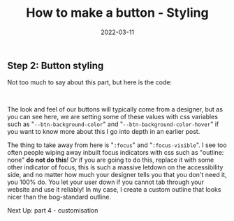 ﻿---
title: How to make a button - Styling
date: 2022-03-11
excerpt: The look and feel of a button typically comes from a designer, but you the developer must preserve accessibility.
image: ./button.svg
tags: ["css", "design", "html", "--css-variables"]
---


## Step 2: Button styling

Not too much to say about this part, but here is the code:

<StepTwoDemo />
<br />

The look and feel of our buttons will typically come from a designer, but as you can see here, we are setting some of
these values with css variables such as "`--btn-background-color`" and "`--btn-background-color-hover`"
if you want to know more about this I go into depth <Link to="/blog/2022/03/how-to-make-a-button-normalisation/#root-and-global-css-variables">in an earlier post</Link>.

The thing to take away from here is "`:focus`" and "`:focus-visible`". I see too often people wiping away inbuilt focus
indicators with css such as "outline: none" **do not do this**! Or if you are going to do this, replace it with some other
indicator of focus, this is such a massive letdown on the accessibility side, and no matter how much your designer tells
you that you don't need it, you 100% do. You let your user down if you cannot tab through your website and use it reliably!
In my case, I create a custom outline that looks nicer than the bog-standard outline.

Next Up: <Link to="/blog/2022/03/how-to-make-a-button-customisation/">part 4 - customisation</Link>